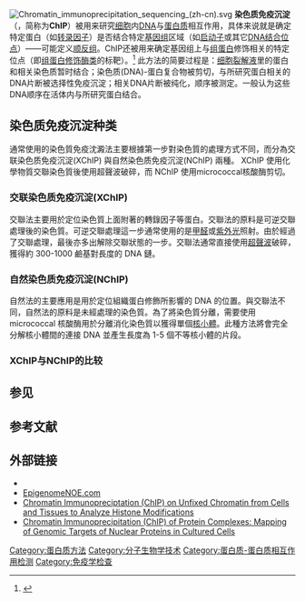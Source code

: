 [[Image:Chromatin_immunoprecipitation_sequencing_(zh-cn).svg|thumb]]
'''染色质免疫沉淀'''（{{lang-en|Chromatin Immunoprecipitation}}，简称为'''ChIP'''）被用来研究[[细胞|细胞]]内[[DNA|DNA]]与[[蛋白质|蛋白质]]相互作用，具体来说就是确定特定蛋白（如[[转录因子|转录因子]]）是否结合特定[[基因组|基因组]]区域（如[[启动子|启动子]]或其它[[DNA结合位点|DNA结合位点]]）——可能定义[[顺反组|顺反组]]。ChIP还被用来确定基因组上与[[组蛋白|组蛋白]]修饰相关的特定位点（即[[组蛋白修饰酶类|组蛋白修饰酶类]]的标靶）。<ref name="pmid20077036">{{cite journal
| author = Collas, Philippe.
| title = The Current State of Chromatin Immunoprecipitation
| journal = Molecular Biotechnology
| volume =45
| issue =1
| pages =87–100
| pmid = 20077036
| doi = 10.1007/s12033-009-9239-8
|date=January 2010}}</ref>
此方法的简要过程是：[[细胞裂解液|细胞裂解液]]里的蛋白和相关染色质暂时结合；染色质(DNA)-蛋白复合物被剪切，与所研究蛋白相关的DNA片断被选择性免疫沉淀；相关DNA片断被纯化，顺序被测定。一般认为这些DNA顺序在活体内与所研究蛋白结合。

==染色质免疫沉淀种类==
通常使用的染色質免疫沈澱法主要根據第一步對染色質的處理方式不同，而分為交联染色质免疫沉淀(XChIP) 與自然染色质免疫沉淀(NChIP) 兩種。 XChIP 使用化學物質交聯染色質後使用超聲波破碎，而 NChIP 使用micrococcal核酸酶剪切。
===交联染色质免疫沉淀(XChIP)===
交聯法主要用於定位染色質上面附著的轉錄因子等蛋白。交聯法的原料是可逆交聯處理後的染色質。可逆交聯處理這一步通常使用的是[[甲醛|甲醛]]或[[紫外线|紫外光]]照射。由於經過了交聯處理，最後亦多出解除交聯狀態的一步。交聯法通常直接使用[[超聲波|超聲波]]破碎，獲得約 300-1000 鹼基對長度的 DNA 鏈。

===自然染色质免疫沉淀(NChIP)===
自然法的主要應用是用於定位組織蛋白修飾所影響的 DNA 的位置。與交聯法不同，自然法的原料是未經處理的染色質。為了將染色質分離，需要使用 micrococcal 核酸酶用於分離消化染色質以獲得單個[[核小體|核小體]]。此種方法將會完全分解核小體間的連接 DNA 並產生長度為 1-5 個不等核小體的片段。

===XChIP与NChIP的比较===

==参见==
==参考文献==
{{Reflist}}
==外部链接==
{{Commonscat|Chromatin immunoprecipitation}}
* {{MeshName|Chromatin+immunoprecipitation}}
* [http://www.epigenome-noe.net/researchtools/protocol.php?protid=26 EpigenomeNOE.com] {{Wayback|url=http://www.epigenome-noe.net/researchtools/protocol.php?protid=26 |date=20200609230502 }}
* [http://www.cshprotocols.org/cgi/content/full/2007/12/pdb.prot4767  Chromatin Immunopreciptation (ChIP) on Unfixed Chromatin from Cells and Tissues to Analyze Histone Modifications] {{Wayback|url=http://www.cshprotocols.org/cgi/content/full/2007/12/pdb.prot4767 |date=20080704211308 }}
* [http://www.cshprotocols.org/cgi/content/full/2006/23/pdb.prot4560 Chromatin Immunoprecipitation (ChIP) of Protein Complexes: Mapping of Genomic Targets of Nuclear Proteins in Cultured Cells] {{Wayback|url=http://www.cshprotocols.org/cgi/content/full/2006/23/pdb.prot4560 |date=20080614213737 }}
[[Category:蛋白质方法|Category:蛋白质方法]]
[[Category:分子生物学技术|Category:分子生物学技术]]
[[Category:蛋白质-蛋白质相互作用检测|Category:蛋白质-蛋白质相互作用检测]]
[[Category:免疫学检查|Category:免疫学检查]]